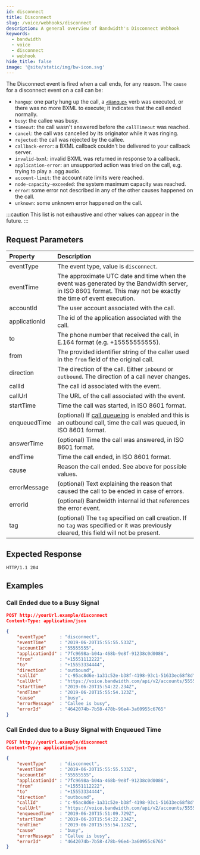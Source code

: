 ```yaml
---
id: disconnect
title: Disconnect
slug: /voice/webhooks/disconnect
description: A general overview of Bandwidth's Disconnect Webhook
keywords:
  - bandwidth
  - voice
  - disconnect
  - webhook
hide_title: false
image: '@site/static/img/bw-icon.svg'
---
```



The Disconnect event is fired when a call ends, for any reason. The `cause` for a disconnect event on a call can be:
  - `hangup`: one party hung up the call, a [`<Hangup>`](/docs/voice/bxml/hangup/) verb was executed, or there was no more BXML to execute; it indicates that the call ended normally.
  - `busy`: the callee was busy.
  - `timeout`: the call wasn't answered before the `callTimeout` was reached.
  - `cancel`: the call was cancelled by its originator while it was ringing.
  - `rejected`: the call was rejected by the callee.
  - `callback-error`: a BXML callback couldn't be delivered to your callback server.
  - `invalid-bxml`: invalid BXML was returned in response to a callback.
  - `application-error`: an unsupported action was tried on the call, e.g. trying to play a .ogg audio.
  - `account-limit`: the account rate limits were reached.
  - `node-capacity-exceeded`: the system maximum capacity was reached.
  - `error`: some error not described in any of the other causes happened on the call.
  - `unknown`: some unknown error happened on the call.

:::caution
This list is not exhaustive and other values can appear in the future.
:::

## Request Parameters

| Property          | Description |
|:------------------|:------------|
| eventType         | The event type, value is `disconnect`. |
| eventTime         | The approximate UTC date and time when the event was generated by the Bandwidth server, in ISO 8601 format. This may not be exactly the time of event execution. |
| accountId         | The user account associated with the call. |
| applicationId     | The id of the application associated with the call. |
| to                | The phone number that received the call, in E.164 format (e.g. +15555555555). |
| from              | The provided identifier string of the caller used in the `from` field of the original call. |
| direction         | The direction of the call. Either `inbound` or `outbound`. The direction of a call never changes. |
| callId            | The call id associated with the event. |
| callUrl           | The URL of the call associated with the event. |
| startTime         | Time the call was started, in ISO 8601 format. |
| enqueuedTime      | (optional) If [call queueing](/apis/voice#operation/createCall/) is enabled and this is an outbound call, time the call was queued, in ISO 8601 format. |
| answerTime        | (optional) Time the call was answered, in ISO 8601 format. |
| endTime           | Time the call ended, in ISO 8601 format. |
| cause             | Reason the call ended. See above for possible values. |
| errorMessage      | (optional) Text explaining the reason that caused the call to be ended in case of errors. |
| errorId           | (optional) Bandwidth internal id that references the error event. |
| tag               | (optional) The `tag`  specified on call creation. If no `tag` was specified or it was previously cleared, this field will not be present. |

## Expected Response

```http
HTTP/1.1 204
```

## Examples

### Call Ended due to a Busy Signal

```json
POST http://yourUrl.example/disconnect
Content-Type: application/json

{
	"eventType"     : "disconnect",
	"eventTime"     : "2019-06-20T15:55:55.533Z",
	"accountId"     : "55555555",
	"applicationId" : "7fc9698a-b04a-468b-9e8f-91238c0d0086",
	"from"          : "+15551112222",
	"to"            : "+15553334444",
	"direction"     : "outbound",
	"callId"        : "c-95ac8d6e-1a31c52e-b38f-4198-93c1-51633ec68f8d",
	"callUrl"       : "https://voice.bandwidth.com/api/v2/accounts/55555555/calls/c-95ac8d6e-1a31c52e-b38f-4198-93c1-51633ec68f8d",
	"startTime"     : "2019-06-20T15:54:22.234Z",
	"endTime"       : "2019-06-20T15:55:54.123Z",
	"cause"         : "busy",
	"errorMessage"  : "Callee is busy",
	"errorId"       : "4642074b-7b58-478b-96e4-3a60955c6765"
}
```

### Call Ended due to a Busy Signal with Enqueued Time

```json
POST http://yourUrl.example/disconnect
Content-Type: application/json

{
	"eventType"     : "disconnect",
	"eventTime"     : "2019-06-20T15:55:55.533Z",
	"accountId"     : "55555555",
	"applicationId" : "7fc9698a-b04a-468b-9e8f-91238c0d0086",
	"from"          : "+15551112222",
	"to"            : "+15553334444",
	"direction"     : "outbound",
	"callId"        : "c-95ac8d6e-1a31c52e-b38f-4198-93c1-51633ec68f8d",
	"callUrl"       : "https://voice.bandwidth.com/api/v2/accounts/55555555/calls/c-95ac8d6e-1a31c52e-b38f-4198-93c1-51633ec68f8d",
	"enqueuedTime"  : "2019-06-20T15:51:09.729Z",
	"startTime"     : "2019-06-20T15:54:22.234Z",
	"endTime"       : "2019-06-20T15:55:54.123Z",
	"cause"         : "busy",
	"errorMessage"  : "Callee is busy",
	"errorId"       : "4642074b-7b58-478b-96e4-3a60955c6765"
}
```
